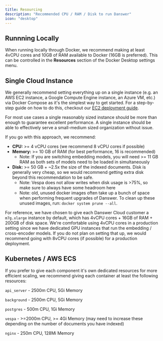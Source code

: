 ```yaml
---
title: Resourcing
description: "Recommended CPU / RAM / Disk to run Danswer"
icon: "desktop"
---
```


## Runnning Locally

When running locally through Docker, we recommend making at least 4vCPU cores and 10GB of RAM available to Docker 
(16GB is preferred). This can be controlled in the **Resources** section of the Docker Desktop settings menu.

## Single Cloud Instance

We generally recommend setting everything up on a single instance
(e.g. an AWS EC2 instance, a Google Compute Engine instance, an Azure VM, etc.) via Docker Compose as it's
the simplest way to get started. For a step-by-step guide on how to do this, checkout our 
[EC2 deployment guide](https://docs.danswer.dev/production/aws/ec2).

For most use cases a single reasonably sized instance should be more than enough to guarantee excellent
performance. A single instance should be able to effectively serve a small-medium sized organization
without issue.

If you go with this approach, we recommend:

- **CPU:** >= 4 vCPU cores (we recommend 8 vCPU cores if possible)
- **Memory:** >= 10 GB of RAM (for best performance, 16 is recommended)
    - Note: If you are switching embedding models, you will need >= 11 GB RAM as both sets of models need
    to be loaded in simultaneously
- **Disk:** >= 50 GB + ~2.5x the size of the indexed documents. Disk is generally very cheap, so
  we would recommend getting extra disk beyond this recommendation to be safe.
  - Note: Vespa does not allow writes when disk usage is >75%, so make sure to always have some headroom here
  - Note: old, unused docker images often take up a bunch of space when performing frequent upgrades of Danswer.
  To clean up these unused images, run: `docker system prune --all`.

For reference, we have chosen to give each Danswer Cloud customer a `m7g.xlarge` instance by default,
which has 4vCPU cores + 16GB of RAM + 200GB of disk space. We're comfortable using 4vCPU cores in a
production setting since we have dedicated GPU instances that run the embedding / cross-encoder models.
If you do not plan on setting that up, we would recommend going with 8vCPU cores (if possible) for a
production deployment.

## Kubernetes / AWS ECS

If you prefer to give each component it's own dedicated resources for more efficient scaling, we recommend giving each container at least the following resources:

`api_server` - 2500m CPU, 5Gi Memory

`background` - 2500m CPU, 5Gi Memory

`postgres` - 500m CPU, 1Gi Memory

`vespa` - >=2000m CPU, >= 4Gi Memory (may need to increase these depending on the number of documents you have indexed)

`nginx` - 250m CPU, 128Mi Memory


